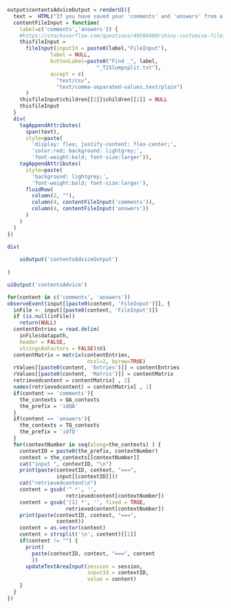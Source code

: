 ```r
output$contentsAdviceOutput = renderUI({
  text =  HTML("If you have saved your 'comments' and 'answers' from a previous session, you can reload your saved content from your Downloads folder. Click here to find them. (Only empty strings will be replaced.)")
  contentFileInput = function(
    label=c('comments','answers')) {
    #https://stackoverflow.com/questions/49506469/shiny-customise-fileinput?rq=1
    thisfileInput =
      fileInput(inputId = paste0(label,"FileInput"), 
              label = NULL,
              buttonLabel=paste0("Find _", label,
                             "_T15lumpsplit.txt"),
              accept = c(
                "text/csv",
                "text/comma-separated-values,text/plain")
      )
    thisfileInput$children[[2]]$children[[2]] = NULL
    thisfileInput
  }
  div(
    tagAppendAttributes(
      span(text),
      style=paste(
        'display: flex; justify-content: flex-center;',
        'color:red; background: lightgrey;',
        'font-weight:bold; font-size:larger')),
    tagAppendAttributes(
      style=paste(
        'background: lightgrey;',
        'font-weight:bold; font-size:larger'),
      fluidRow(
        column(2, ""),
        column(4, contentFileInput('comments')),
        column(4, contentFileInput('answers'))
      )
    )
  )
})

div(
  
    uiOutput('contentsAdviceOutput')
    
)
```

```r
uiOutput('contentsAdvice')
```

```r
for(content in c('comments', 'answers'))
observeEvent(input[[paste0(content, 'FileInput')]], {
  inFile <- input[[paste0(content, 'FileInput')]]
  if (is.null(inFile))
    return(NULL)
  contentEntries = read.delim(
    inFile$datapath, 
    header = FALSE,
    stringsAsFactors = FALSE)$V1
  contentMatrix = matrix(contentEntries,
                          ncol=2, byrow=TRUE)
  rValues[[paste0(content, 'Entries')]] = contentEntries
  rValues[[paste0(content, 'Matrix')]] = contentMatrix
  retrievedcontent = contentMatrix[ , 2]
  names(retrievedcontent) = contentMatrix[ , 1]
  if(content == 'comments'){
    the_contexts = QA_contexts
    the_prefix = 'idQA'
  }
  if(content == 'answers'){
    the_contexts = TQ_contexts
    the_prefix = 'idTQ'
  }
  for(contextNumber in seq(along=the_contexts) ) {
    contextID = paste0(the_prefix, contextNumber)
    context = the_contexts[[contextNumber]]
    cat("input ", contextID, "\n")
    print(paste(contextID, context, "===",
                input[[contextID]]))
    cat("retrievedcontent\n")
    content = gsub('^ *', '',
                   retrievedcontent[contextNumber])
    content = gsub('[1] *', '', fixed = TRUE,
                   retrievedcontent[contextNumber])
    print(paste(contextID, context, "===",
                content))
    content = as.vector(content)
    content = strsplit('\n', content)[[1]]
    if(content != "") {
      print(
        paste(contextID, context, "===", content
        ))
      updateTextAreaInput(session = session,
                          inputId = contextID,
                          value = content)
    }
  }
})
```


